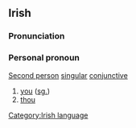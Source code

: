 ==Irish==
===Pronunciation===
{{IPA|[tuː]}}
===Personal pronoun===
[[Second person]] [[singular]] [[conjunctive]]
#[[you]] ([[singular|sg.]])
#[[thou]]

[[Category:Irish language]]